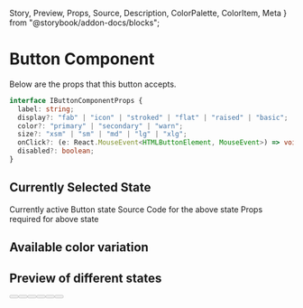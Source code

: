   Story,
  Preview,
  Props,
  Source,
  Description,
  ColorPalette,
  ColorItem,
  Meta
} from "@storybook/addon-docs/blocks";


<Meta title="MDX:Button Component Docs" component={Button} />

# Button Component

<Description of={Button} />
<Props of={Button} />

Below are the props that this button accepts.

```typescript
interface IButtonComponentProps {
  label: string;
  display?: "fab" | "icon" | "stroked" | "flat" | "raised" | "basic";
  color?: "primary" | "secondary" | "warn";
  size?: "xsm" | "sm" | "md" | "lg" | "xlg";
  onClick?: (e: React.MouseEvent<HTMLButtonElement, MouseEvent>) => void;
  disabled?: boolean;
}
```

## Currently Selected State

Currently active Button state
Source Code for the above state
Props required for above state

## Available color variation

<ColorPalette>
  <ColorItem
    title="theme.color.greyscale"
    subtitle="Some of the greys"
    colors={["#FFFFFF", "#F8F8F8", "#F3F3F3"]}
  />
  <ColorItem
    title="theme.color.primary"
    subtitle="Coral"
    colors={["#FF4785"]}
  />
  <ColorItem
    title="theme.color.secondary"
    subtitle="Ocean"
    colors={["#1EA7FD"]}
  />
  <ColorItem
    title="theme.color.positive"
    subtitle="Green"
    colors={[
      "rgba(102,191,60,1)",
      "rgba(102,191,60,.8)",
      "rgba(102,191,60,.6)",
      "rgba(102,191,60,.3)"
    ]}
  />
</ColorPalette>

## Preview of different states

<Preview>
  <Story name="basic primary button">
    <Button
      label="Basic"
      display="basic"
      color="primary"
      size={"md"}
      disabled={false}
    />
  </Story>
  <Story name="Flat primary button">
    <Button
      label="Flat"
      display="flat"
      color="primary"
      size={"md"}
      disabled={false}
    />
  </Story>
  <Story name="Raised primary button">
    <Button
      label="Raised"
      display="raised"
      color="primary"
      size={"md"}
      disabled={false}
    />
  </Story>
  <Story name="Stroked primary button">
    <Button
      label="Stroked"
      display="stroked"
      color="primary"
      size={"md"}
      disabled={false}
    />
  </Story>
  <Story name="Icon primary button">
    <Button
      label="Icon"
      display="icon"
      color="primary"
      size={"md"}
      disabled={false}
    />
  </Story>
  <Story name="Fab primary button">
    <Button
      label="Fab"
      display="fab"
      color="primary"
      size={"md"}
      disabled={false}
    />
  </Story>
</Preview>
